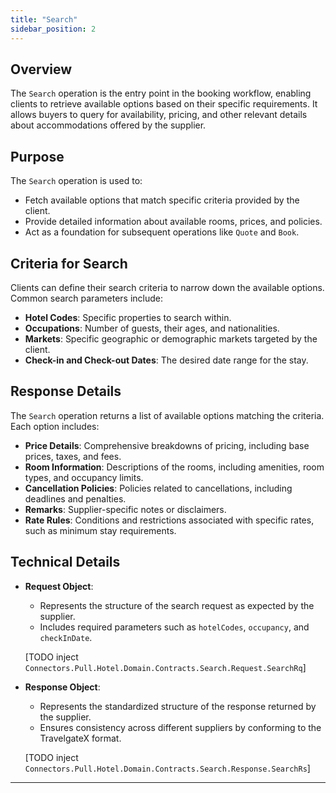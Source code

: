 ```yaml
---
title: "Search"
sidebar_position: 2
---
```


## **Overview**

The `Search` operation is the entry point in the booking workflow, enabling clients to retrieve available options based on their specific requirements. It allows buyers to query for availability, pricing, and other relevant details about accommodations offered by the supplier.

## **Purpose**
The `Search` operation is used to:
- Fetch available options that match specific criteria provided by the client.
- Provide detailed information about available rooms, prices, and policies.
- Act as a foundation for subsequent operations like `Quote` and `Book`.

## **Criteria for Search**
Clients can define their search criteria to narrow down the available options. Common search parameters include:
- **Hotel Codes**: Specific properties to search within.
- **Occupations**: Number of guests, their ages, and nationalities.
- **Markets**: Specific geographic or demographic markets targeted by the client.
- **Check-in and Check-out Dates**: The desired date range for the stay.

## **Response Details**
The `Search` operation returns a list of available options matching the criteria. Each option includes:
- **Price Details**: Comprehensive breakdowns of pricing, including base prices, taxes, and fees.
- **Room Information**: Descriptions of the rooms, including amenities, room types, and occupancy limits.
- **Cancellation Policies**: Policies related to cancellations, including deadlines and penalties.
- **Remarks**: Supplier-specific notes or disclaimers.
- **Rate Rules**: Conditions and restrictions associated with specific rates, such as minimum stay requirements.


## **Technical Details**
- **Request Object**: 
  - Represents the structure of the search request as expected by the supplier.
  - Includes required parameters such as `hotelCodes`, `occupancy`, and `checkInDate`.
  
  [TODO inject `Connectors.Pull.Hotel.Domain.Contracts.Search.Request.SearchRq`]

- **Response Object**: 
  - Represents the standardized structure of the response returned by the supplier.
  - Ensures consistency across different suppliers by conforming to the TravelgateX format.

  [TODO inject `Connectors.Pull.Hotel.Domain.Contracts.Search.Response.SearchRs`]

---
